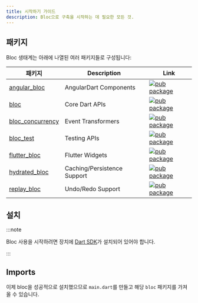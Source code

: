 ```yaml
---
title: 시작하기 가이드
description: Bloc으로 구축을 시작하는 데 필요한 모든 것.
---
```



## 패키지

Bloc 생태계는 아래에 나열된 여러 패키지들로 구성됩니다:

| 패키지                                                                                     | Description                 | Link                                                                                                           |
| ------------------------------------------------------------------------------------------ | --------------------------- | -------------------------------------------------------------------------------------------------------------- |
| [angular_bloc](https://github.com/felangel/bloc/tree/master/packages/angular_bloc)         | AngularDart Components      | [![pub package](https://img.shields.io/pub/v/angular_bloc.svg)](https://pub.dev/packages/angular_bloc)         |
| [bloc](https://github.com/felangel/bloc/tree/master/packages/bloc)                         | Core Dart APIs              | [![pub package](https://img.shields.io/pub/v/bloc.svg)](https://pub.dev/packages/bloc)                         |
| [bloc_concurrency](https://github.com/felangel/bloc/tree/master/packages/bloc_concurrency) | Event Transformers          | [![pub package](https://img.shields.io/pub/v/bloc_concurrency.svg)](https://pub.dev/packages/bloc_concurrency) |
| [bloc_test](https://github.com/felangel/bloc/tree/master/packages/bloc_test)               | Testing APIs                | [![pub package](https://img.shields.io/pub/v/bloc_test.svg)](https://pub.dev/packages/bloc_test)               |
| [flutter_bloc](https://github.com/felangel/bloc/tree/master/packages/flutter_bloc)         | Flutter Widgets             | [![pub package](https://img.shields.io/pub/v/flutter_bloc.svg)](https://pub.dev/packages/flutter_bloc)         |
| [hydrated_bloc](https://github.com/felangel/bloc/tree/master/packages/hydrated_bloc)       | Caching/Persistence Support | [![pub package](https://img.shields.io/pub/v/hydrated_bloc.svg)](https://pub.dev/packages/hydrated_bloc)       |
| [replay_bloc](https://github.com/felangel/bloc/tree/master/packages/replay_bloc)           | Undo/Redo Support           | [![pub package](https://img.shields.io/pub/v/replay_bloc.svg)](https://pub.dev/packages/replay_bloc)           |

## 설치

<InstallationTabs />

:::note

Bloc 사용을 시작하려면 장치에 [Dart SDK](https://dart.dev/get-dart)가 설치되어
있어야 합니다.

:::

## Imports

이제 bloc을 성공적으로 설치했으므로 `main.dart`를 만들고 해당 `bloc` 패키지를
가져올 수 있습니다.

<ImportTabs />
